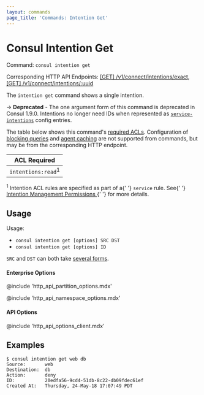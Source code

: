 ```yaml
---
layout: commands
page_title: 'Commands: Intention Get'
---
```


# Consul Intention Get

Command: `consul intention get`

Corresponding HTTP API Endpoints: [\[GET\] /v1/connect/intentions/exact](/consul/api-docs/connect/intentions#read-specific-intention-by-name), [\[GET\] /v1/connect/intentions/:uuid](/consul/api-docs/connect/intentions#read-specific-intention-by-id)

The `intention get` command shows a single intention.

-> **Deprecated** - The one argument form of this command is deprecated in
Consul 1.9.0. Intentions no longer need IDs when represented as
[`service-intentions`](/consul/docs/connect/config-entries/service-intentions) config
entries.

The table below shows this command's [required ACLs](/consul/api-docs/api-structure#authentication). Configuration of
[blocking queries](/consul/api-docs/features/blocking) and [agent caching](/consul/api-docs/features/caching)
are not supported from commands, but may be from the corresponding HTTP endpoint.

| ACL Required                  |
| ----------------------------- |
| `intentions:read`<sup>1</sup> |

<p>
  <sup>1</sup> Intention ACL rules are specified as part of a{' '}
  <code>service</code> rule. See{' '}
  <a href="/docs/connect/intentions#intention-management-permissions">
    Intention Management Permissions
  </a>{' '}
  for more details.
</p>

## Usage

Usage:

- `consul intention get [options] SRC DST`
- `consul intention get [options] ID`

`SRC` and `DST` can both take [several forms](/consul/commands/intention#source-and-destination-naming).

#### Enterprise Options

@include 'http_api_partition_options.mdx'

@include 'http_api_namespace_options.mdx'

#### API Options

@include 'http_api_options_client.mdx'

## Examples

```shell-session
$ consul intention get web db
Source:       web
Destination:  db
Action:       deny
ID:           20edfa56-9cd4-51db-8c22-db09fdec61ef
Created At:   Thursday, 24-May-18 17:07:49 PDT
```
